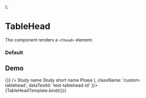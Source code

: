 
<Meta
  title="Onex/Components/Table/TableHead"
  component={TableHead}
/>

  <Table>
    <TableHead {...args}/>
  </Table>
);

# TableHead

The component renders a ```<thead>``` element.

### Default
<Canvas>
  <Story name="Default" story={stories.Default} />
</Canvas>

## Demo
<Canvas>
  <Story
    name="Demo"
    args={{
      children: (
        <TableRow>
          <TableCell align="center" width="60px">
            <Check
              id="header-check"
              size="sm"
              onChange={() => {}}
            />
          </TableCell>
          <TableCell width="50%">Study name</TableCell>
          <TableCell>Study short name</TableCell>
          <TableCell>Phase</TableCell>
          <TableCell align="center" width="60px">
            <ExclamationDiamondFill />
          </TableCell>
        </TableRow>),
      className: 'custom-tablehead',
      dataTestId: 'test-tablehead-id'
    }}>
    {TableHeadTemplate.bind({})}
  </Story>
</Canvas>

<ArgsTable story="Demo" />
